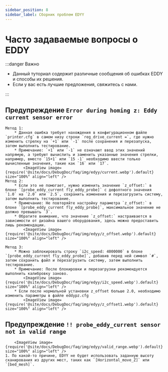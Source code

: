 ```yaml
---
sidebar_position: 8
sidebar_label: Сборник проблем EDYY
---
```


# Часто задаваемые вопросы о EDDY

:::danger Важно

- Данный туториал содержит различные сообщения об ошибках EDDY и способы их решения.
- Если у вас есть лучшие предложения, свяжитесь с нами.

:::

## Предупреждение `Error during homing z: Eddy current sensor error`

    Метод 1:
        * Данная ошибка требует нахождения в конфигурационном файле `printer.cfg` в самом низу строки `reg_drive_current =`, где нужно изменить стрелку на `+1` или `-1` после сохранения и перезапуска, затем выполнить тестирование.
        * Примечание: `+1` или `-1` не означают ввод этих значений напрямую, а требуют вычислить и заменить указанные значения стрелки, например, вместо `15+1` или `15 -1` необходимо ввести только вычисленные значения, такие как `16` или `17`.
            <ImageView image={require('@site/docs/DebugDoc/faq/img/edyy/current.webp').default} size="100%" align="left" />
    Метод 2:
        * Если это не помогает, нужно изменить значение `z_offset:` в блоке `[probe_eddy_current fly_eddy_probe]` с дефолтного значения `1.0` на `2.0` или `2.5`, сохранить изменения и перезагрузить систему, затем выполнить тестирование.
        * Примечание: Не повторяйте настройку параметра `z_offset:` в блоке `[probe_eddy_current fly_eddy_probe]`, максимальное значение не должно превышать `3`.
        * Обратите внимание, что значение `z_offset:` настраивается в зависимости от дизайна вашего оборудования, здесь можно предоставить лишь рекомендации.
            <ImageView image={require('@site/docs/DebugDoc/faq/img/edyy/z_offset.webp').default} size="100%" align="left" />

    Метод 3: 
        * Можно заблокировать строку `i2c_speed: 4000000` в блоке `[probe_eddy_current fly_eddy_probe]`, добавив перед ней символ `#`, затем сохранить файл и перезагрузить систему, затем выполнить тестирование.
        * Примечание: После блокировки и перезагрузки рекомендуется выполнить калибровку заново.
            <ImageView image={require('@site/docs/DebugDoc/faq/img/edyy/i2c_speed.webp').default} size="100%" align="left" />
        * Если после нормальной установки z_offset больше 2.0, необходимо изменить параметры в файле eddypz.cfg
            <ImageView image={require('@site/docs/DebugDoc/faq/img/edyy/z_offset1.webp').default} size="100%" align="left" />

## Предупреждение `!! probe_eddy_current sensor not in valid range`
        <ImageView image={require('@site/docs/DebugDoc/faq/img/edyy/valid_range.webp').default} size="100%" align="left" />
    1. По какой-то причине, EDYY не будет использовать заданную высоту сканирования из других мест, таких как `[Horizontal_move_Z]` или `[bed_mesh]`.
